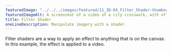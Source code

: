 ---
featuredImage: "../../../images/featured/11_3D-04_Filter_Shader-thumbnail.png"
featuredImageAlt: A screenshot of a video of a city crosswalk, with offset colors.
title: Filter Shader
oneLineDescription: Manipulate imagery with a shader.
---

Filter shaders are a way to apply an effect to anything that
is on the canvas. In this example, the effect is applied to a video.